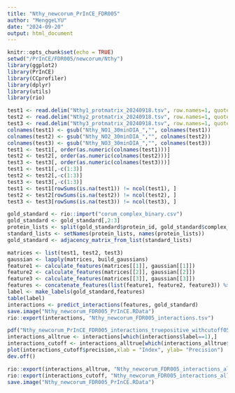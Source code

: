 ```yaml
---
title: "Nthy_newcorum_PrInCE_FDR005"
author: "MenggeLYU"
date: "2024-09-20"
output: html_document
---
```


```r
knitr::opts_chunk$set(echo = TRUE)
setwd("/PrInCE/FDR005/newcorum/Nthy")
library(ggplot2)
library(PrInCE)
library(CCprofiler)
library(dplyr)
library(utils)
library(rio)
```


```r
test1 <- read.delim("Nthy1_protmatrix_20240918.tsv", row.names=1, quote="")
test2 <- read.delim("Nthy2_protmatrix_20240918.tsv", row.names=1, quote="")
test3 <- read.delim("Nthy3_protmatrix_20240918.tsv", row.names=1, quote="")
colnames(test1) <- gsub("Nthy_NO1_30minDIA_","", colnames(test1))
colnames(test2) <- gsub("Nthy_NO2_30minDIA_","", colnames(test2))
colnames(test3) <- gsub("Nthy_NO3_30minDIA_","", colnames(test3))
test1 <- test1[, order(as.numeric(colnames(test1)))]
test2 <- test2[, order(as.numeric(colnames(test2)))]
test3 <- test3[, order(as.numeric(colnames(test3)))]
test1 <- test1[,-c(1:3)]
test2 <- test2[,-c(1:3)]
test3 <- test3[,-c(1:3)]
test1 <- test1[rowSums(is.na(test1)) != ncol(test1), ]
test2 <- test2[rowSums(is.na(test2)) != ncol(test2), ]
test3 <- test3[rowSums(is.na(test3)) != ncol(test3), ]
```


```r
gold_standard <- rio::import("corum_complex_binary.csv")
gold_standard <- gold_standard[,2:3]
protein_lists <- split(gold_standard$protein_id, gold_standard$complex_name)
standard_lists <- setNames(protein_lists, names(protein_lists))
gold_standard <- adjacency_matrix_from_list(standard_lists)
```


```r
matrices <- list(test1, test2, test3)
gaussian <- lapply(matrices, build_gaussians)
feature1 <- calculate_features(matrices[[1]], gaussian[[1]])
feature2 <- calculate_features(matrices[[2]], gaussian[[2]])
feature3 <- calculate_features(matrices[[3]], gaussian[[3]])
features <- concatenate_features(list(feature1, feature2, feature3)) %>% replace_missing_data()
label <- make_labels(gold_standard,features)
table(label)
interactions <- predict_interactions(features, gold_standard)
save.image("Nthy_newcorum_FDR005_PrInCE.RData")
rio::export(interactions, "Nthy_newcorum_FDR005_interactions.tsv")
```


```r
pdf("Nthy_newcorum_PrInCE_FDR005_interactions_truepositive_withcutoff05.pdf")
interactions_alltrue <- interactions[which(interactions$label==1),]
interactions_cutoff <- interactions_alltrue[which(interactions_alltrue$score>0.5),]
plot(interactions_cutoff$precision,xlab = "Index", ylab= "Precision")
dev.off()
```

```r
rio::export(interactions_alltrue, "Nthy_newcorum_FDR005_interactions_alltrue.tsv")
rio::export(interactions_cutoff, "Nthy_newcorum_FDR005_interactions_alltrue_over05.tsv")
save.image("Nthy_newcorum_FDR005_PrInCE.RData")
```